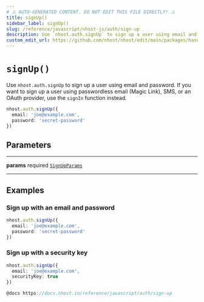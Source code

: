 ```yaml
---
# ⚠️ AUTO-GENERATED CONTENT. DO NOT EDIT THIS FILE DIRECTLY! ⚠️
title: signUp()
sidebar_label: signUp()
slug: /reference/javascript/nhost-js/auth/sign-up
description: Use `nhost.auth.signUp` to sign up a user using email and password. If you want to sign up a user using passwordless email (Magic Link), SMS, or an OAuth provider, use the `signIn` function instead.
custom_edit_url: https://github.com/nhost/nhost/edit/main/packages/hasura-auth-js/src/hasura-auth-client.ts#L124
---
```


# `signUp()`

Use `nhost.auth.signUp` to sign up a user using email and password. If you want to sign up a user using passwordless email (Magic Link), SMS, or an OAuth provider, use the `signIn` function instead.

```ts
nhost.auth.signUp({
  email: 'joe@example.com',
  password: 'secret-password'
})
```

## Parameters

---

**<span className="parameter-name">params</span>** <span className="optional-status">required</span> [`SignUpParams`](/reference/docgen/javascript/nhost-js/types/sign-up-params)

---

## Examples

### Sign up with an email and password

```ts
nhost.auth.signUp({
  email: 'joe@example.com',
  password: 'secret-password'
})
```

### Sign up with a security key

```ts
nhost.auth.signUp({
  email: 'joe@example.com',
  securityKey: true
})

@docs https://docs.nhost.io/reference/javascript/auth/sign-up
```
